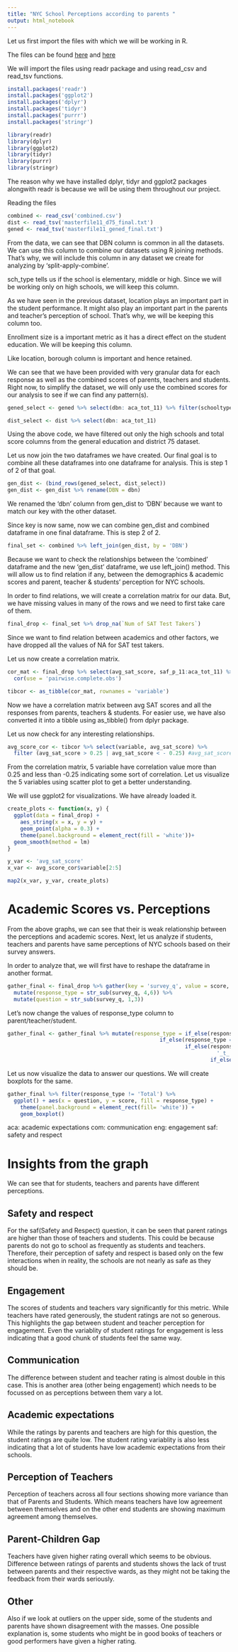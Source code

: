---
title: "NYC School Perceptions according to parents "
output: html_notebook
---

Let us first import the files with which we will be working in R.

The files can be found [here](https://data.cityofnewyork.us/Education/2011-NYC-School-Survey/mnz3-dyi8) and [here](https://data.world/dq/nyc-schools-data/workspace/file?filename=combined.csv)

We will import the files using readr package and using read_csv and read_tsv functions.
```{r}
install.packages('readr')
install.packages('ggplot2')
install.packages('dplyr')
install.packages('tidyr')
install.packages('purrr')
install.packages('stringr')

library(readr)
library(dplyr)
library(ggplot2)
library(tidyr)
library(purrr)
library(stringr)
```

The reason why we have installed dplyr, tidyr and ggplot2 packages alongwith readr is because we will be using them throughout our project.

Reading the files
```{r}
combined <- read_csv('combined.csv')
dist <- read_tsv('masterfile11_d75_final.txt')
gened <- read_tsv('masterfile11_gened_final.txt')
```

From the data, we can see that DBN column is common in all the datasets. We can use this column to combine our datasets using R joining methods. That's why, we will include this column in any dataset we create for analyzing by 'split-apply-combine'.

sch_type tells us if the school is elementary, middle or high. Since we will be working only on high schools, we will keep this column.

As we have seen in the previous dataset, location plays an important part in the student performance. It might also play an important part in the parents and teacher's perception of school. That's why, we will be keeping this column too.

Enrollment size is a important metric as it has a direct effect on the student education. We will be keeping this column.

Like location, borough column is important and hence retained.

We can see that we have been provided with very granular data for each response as well as the combined scores of parents, teachers and students. Right now, to simplify the dataset, we will only use the combined scores for our analysis to see if we can find any pattern(s).

```{r}
gened_select <- gened %>% select(dbn: aca_tot_11) %>% filter(schooltype == 'High School')

dist_select <- dist %>% select(dbn: aca_tot_11)
```

Using the above code, we have filtered out only the high schools and total score columns from the general education and district 75 dataset.

Let us now join the two dataframes we have created. Our final goal is to combine all these dataframes into one dataframe for analysis. This is step 1 of 2 of that goal.

```{r}
gen_dist <- (bind_rows(gened_select, dist_select))
gen_dist <- gen_dist %>% rename(DBN = dbn)
```

We renamed the 'dbn' column from gen_dist to 'DBN' because we want to match our key with the other dataset.

Since key is now same, now we can combine gen_dist and combined dataframe in one final dataframe. This is step 2 of 2.

```{r}
final_set <- combined %>% left_join(gen_dist, by = 'DBN')
```

Because we want to check the relationships between the 'combined' dataframe and the new 'gen_dist' dataframe, we use left_join() method. This will allow us to find relation if any, between the demographics & academic scores and parent, teacher & students' perception for NYC schools.

In order to find relations, we will create a correlation matrix for our data.
But, we have missing values in many of the rows and we need to first take care of them.

```{r}
final_drop <- final_set %>% drop_na(`Num of SAT Test Takers`)
```

Since we want to find relation between academics and other factors, we have dropped all the values of NA for SAT test takers.

Let us now create a correlation matrix.

```{r}
cor_mat <- final_drop %>% select(avg_sat_score, saf_p_11:aca_tot_11) %>% 
  cor(use = 'pairwise.complete.obs')

tibcor <- as_tibble(cor_mat, rownames = 'variable')
```

Now we have a correlation matrix between avg SAT scores and all the responses from parents, teachers & students.
For easier use, we have also converted it into a tibble using as_tibble() from dplyr package.

Let us now check for any interesting relationships.

```{r}
avg_score_cor <- tibcor %>% select(variable, avg_sat_score) %>% 
  filter (avg_sat_score > 0.25 | avg_sat_score < - 0.25) #avg_sat_score and  others
```

From the correlation matrix, 5 variable have correlation value more than 0.25 and less than -0.25 indicating some sort of correlation. Let us visualize the 5 variables using scatter plot to get a better understanding.

We will use ggplot2 for visualizations. We have already loaded it.

```{r}
create_plots <- function(x, y) {
  ggplot(data = final_drop) + 
    aes_string(x = x, y = y) + 
    geom_point(alpha = 0.3) +
    theme(panel.background = element_rect(fill = 'white'))+
  geom_smooth(method = lm)
}

y_var <- 'avg_sat_score'
x_var <- avg_score_cor$variable[2:5]

map2(x_var, y_var, create_plots)

```

# Academic Scores vs. Perceptions
From the above graphs, we can see that their is weak relationship between the perceptions and academic scores.
Next, let us analyze if students, teachers and parents have same perceptions of NYC schools based on their survey answers.

In order to analyze that, we will first have to reshape the dataframe in another format.

```{r}
gather_final <- final_drop %>% gather(key = 'survey_q', value = score, saf_p_11:aca_tot_11) %>%
  mutate(response_type = str_sub(survey_q, 4,6)) %>%
  mutate(question = str_sub(survey_q, 1,3))
```

Let's now change the values of response_type column to parent/teacher/student.

```{r}
gather_final <- gather_final %>% mutate(response_type = if_else(response_type == '_p_', 'Parent',
                                                if_else(response_type == '_s_', 'Student',
                                                        if_else(response_type == 
                                                                  '_t_', 'Teacher',
                                                                if_else(response_type == '_to', 'Total','NA')))))
```

Let us now visualize the data to answer our questions. We will create boxplots for the same.

```{r}
gather_final %>% filter(response_type != 'Total') %>%
  ggplot() + aes(x = question, y = score, fill = response_type) +
    theme(panel.background = element_rect(fill= 'white')) +
    geom_boxplot()  
```

aca: academic expectations
com: communication
eng: engagement
saf: safety and respect

# Insights from the graph

We can see that for students, teachers and parents have different perceptions.

## Safety and respect
For the saf(Safety and Respect) question, it can be seen that parent ratings are higher than those of teachers and students.
This could be because parents do not go to school as frequently as students and teachers. Therefore, their perception of safety and respect is based only on the few interactions when in reality, the schools are not nearly as safe as they should be.

## Engagement
The scores of students and teachers vary significantly for this metric. While teachers have rated generously, the student ratings are not so generous. This highlights the gap between student and teacher perception for engagement.
Even the variablity of student ratings for engagement is less indicating that a good chunk of students feel the same way.

## Communication
The difference between student and teacher rating is almost double in this case. This is another area (other being engagement) which needs to be focussed on as perceptions between them vary a lot.

## Academic expectations
While the ratings by parents and teachers are high for this question, the student ratings are quite low. The student rating variablity is also less indicating that a lot of students have low academic expectations from their schools.

## Perception of Teachers
Perception of teachers across all four sections showing more variance than that of Parents and Students. Which means teachers have low agreement between themselves and on the other end students are showing maximum agreement among themselves.

## Parent-Children Gap
Teachers have given higher rating overall which seems to be obvious. Difference between ratings of parents and students shows the lack of trust between parents and their respective wards, as they might not be taking the feedback from their wards seriously.

## Other
Also if we look at outliers on the upper side, some of the students and parents have shown disagreement with the masses. One possible explanation is, some students who might be in good books of teachers or good performers have given a higher rating. 



